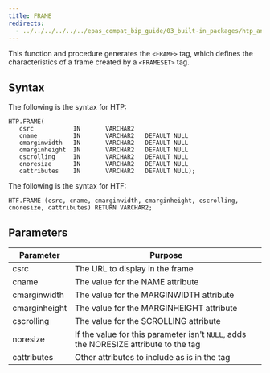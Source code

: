 ```yaml
---
title: FRAME
redirects:
  - ../../../../../../epas_compat_bip_guide/03_built-in_packages/htp_and_htf/frame #generated for docs/epas/reorg-role-use-case-mode
---
```


This function and procedure generates the `<FRAME>` tag, which defines the characteristics of a frame created by a `<FRAMESET>` tag.

## Syntax

The following is the syntax for HTP:

```
HTP.FRAME(
   csrc           IN       VARCHAR2
   cname          IN       VARCHAR2   DEFAULT NULL
   cmarginwidth   IN       VARCHAR2   DEFAULT NULL
   cmarginheight  IN       VARCHAR2   DEFAULT NULL
   cscrolling     IN       VARCHAR2   DEFAULT NULL
   cnoresize      IN       VARCHAR2   DEFAULT NULL
   cattributes    IN       VARCHAR2   DEFAULT NULL);
```

The following is the syntax for HTF:

```
HTF.FRAME (csrc, cname, cmarginwidth, cmarginheight, cscrolling, cnoresize, cattributes) RETURN VARCHAR2;
```

## Parameters

| Parameter | Purpose  |
| --------- | -------- |
| csrc | The URL to display in the frame |
| cname | The value for the NAME attribute |
| cmarginwidth | The value for the MARGINWIDTH attribute |
| cmarginheight | The value for the MARGINHEIGHT attribute |
| cscrolling | The value for the SCROLLING attribute |
| noresize | If the value for this parameter isn't `NULL`, adds the NORESIZE attribute to the tag |
| cattributes | Other attributes to include as is in the tag |
